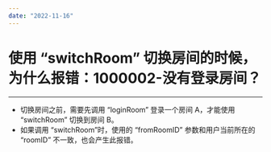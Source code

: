 ```yaml
---
date: "2022-11-16"
---
```

# 使用 “switchRoom” 切换房间的时候，为什么报错：1000002-没有登录房间？

- - -

- 切换房间之前，需要先调用 “loginRoom” 登录一个房间 A，才能使用 “switchRoom” 切换到房间 B。
- 如果调用 “switchRoom”时，使用的 “fromRoomID” 参数和用户当前所在的 “roomID” 不一致，也会产生此报错。